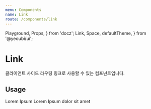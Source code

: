 ```yaml
---
menu: Components
name: Link
route: /components/link
---
```


  Playground,
  Props,
} from 'docz';
  Link,
  Space,
  defaultTheme,
} from '@yeoubi/ui';

# Link

클라이언트 사이드 라우팅 링크로 사용할 수 있는 컴포넌트입니다.

<Props of={Link} />

## Usage

<Playground>
  <Link
    ph={24}
    pv={16}
    mr={12}
    level={2}
    color="#FFF"
    bgColor="#DA5746"
    borderRadius={4}
  >
    Lorem Ipsum
  </Link>
  <Link
    ph={16}
    pv={12}
    mr={12}
    level={3}
    color="#BDBDBD"
    bgColor="#F1F1F1"
    disabled
  >
    Lorem Ipsum
  </Link>
  <Link
    pv={16}
    mt={8}
    level={1}
    color="#000"
    bgColor="#F1F1F1"
    full
  >
    dolor sit amet
  </Link>
</Playground>
